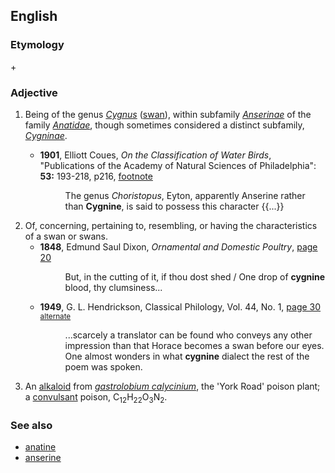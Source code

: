 ==English==
{{rfv}}

===Etymology===
{{etyl|la}} {{term|cygnus||swan|lang=la}} + {{term|-ine}}

===Adjective===
{{infl|en|adjective}}

# {{zoology}} Being of the genus ''[[Cygnus]]'' ([[swan]]), within subfamily ''[[Anserinae]]'' of the family ''[[Anatidae]]'', though sometimes considered a distinct subfamily, ''[[Cygninae]]''.
#* '''1901''', Elliott Coues, ''On the Classification of Water Birds'',  "Publications of the Academy of Natural Sciences of Philadelphia": '''53:''' 193-218, p216, [http://books.google.com/books?id=4VEaAAAAYAAJ&pg=PA216&dq=Cygnine footnote]
#*:The genus ''Choristopus'', Eyton, apparently Anserine rather than '''Cygnine''', is said to possess this character {{...}}
# Of, concerning, pertaining to, resembling, or having the characteristics of a swan or swans.
#* '''1848''', Edmund Saul Dixon, ''Ornamental and Domestic Poultry'', [http://books.google.com/books?id=Z7E9AAAAIAAJ&pg=PA20&dq=cygnine page 20]
#*:But, in the cutting of it, if thou dost shed / One drop of '''cygnine''' blood, thy clumsiness...
#* '''1949''', G. L. Hendrickson, Classical Philology, Vol. 44, No. 1, [http://books.google.com/books?id=7fk7AAAAMAAJ&q=Cygnine&dq=Cygnine&lr=&pgis=1 page 30] [http://www.jstor.org/pss/267079 <small>alternate</small>]
#*:...scarcely a translator can be found who conveys any other impression than that Horace becomes a swan before our eyes. One almost wonders in what '''cygnine''' dialect the rest of the poem was spoken.
# {{dated}} An [[alkaloid]] from ''[[w:Gastrolobium|gastrolobium calycinium]]'', the 'York Road' poison plant; a [[convulsant]] poison, C<sub>12</sub>H<sub>22</sub>O<sub>3</sub>N<sub>2</sub>.

===See also===
* [[anatine]]
* [[anserine]]